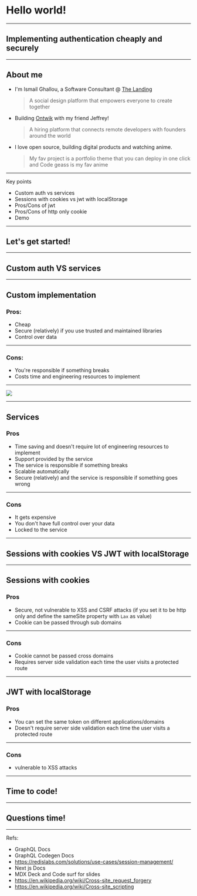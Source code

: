 
<Head>
	<title>How to implement authentication cheaply and securely</title>
	<meta name="twitter:card" content="summary_large_image" />
	<meta name="twitter:site" content="@smakosh" />
	<meta
		name="twitter:title"
		content="How to implement authentication cheaply and securely"
	/>
	<meta
		name="twitter:description"
		content="How to implement authentication cheaply and securely"
	/>
	<meta
		name="twitter:image"
		content="https://2021.custom-auth.talks.smakosh.com/images/card.png"
	/>
</Head>

# Hello world!

---

## Implementing authentication cheaply and securely

---

## About me

- I'm Ismail Ghallou, a Software Consultant @ [The Landing](https://thelanding.app?utm_source=smakosh_talk)
  > A social design platform that empowers everyone to create together
- Building [Ontwik](https://ontwik-dev.com?utm_source=smakosh_talk) with my friend Jeffrey!
  > A hiring platform that connects remote developers with founders around the world
- I love open source, building digital products and watching anime.
  > My fav project is a portfolio theme that you can deploy in one click and Code geass is my fav anime

---

Key points

<Steps>

- Custom auth vs services
- Sessions with cookies vs jwt with localStorage
- Pros/Cons of jwt
- Pros/Cons of http only cookie
- Demo

</Steps>

---

## Let's get started!

---

## Custom auth VS services

---

## Custom implementation

### Pros:

- Cheap
- Secure (relatively) if you use trusted and maintained libraries
- Control over data

---

### Cons:

- You're responsible if something breaks
- Costs time and engineering resources to implement

---


<div style={{ width: 900, height: 900 }}>
	<img src={services} />
</div>

---

## Services

### Pros

- Time saving and doesn't require lot of engineering resources to implement
- Support provided by the service
- The service is responsible if something breaks
- Scalable automatically
- Secure (relatively) and the service is responsible if something goes wrong

---

### Cons

- It gets expensive
- You don't have full control over your data
- Locked to the service

---

## Sessions with cookies VS JWT with localStorage

---

## Sessions with cookies

### Pros

- Secure, not vulnerable to XSS and CSRF attacks (if you set it to be http only and define the sameSite property with `Lax` as value)
- Cookie can be passed through sub domains

---

### Cons

- Cookie cannot be passed cross domains
- Requires server side validation each time the user visits a protected route

---

## JWT with localStorage

### Pros

- You can set the same token on different applications/domains
- Doesn't require server side validation each time the user visits a protected route

---

### Cons

- vulnerable to XSS attacks

---

## Time to code!

---

## Questions time!

---

Refs:

- GraphQL Docs
- GraphQL Codegen Docs
- https://redislabs.com/solutions/use-cases/session-management/
- Next js Docs
- MDX Deck and Code surf for slides
- https://en.wikipedia.org/wiki/Cross-site_request_forgery
- https://en.wikipedia.org/wiki/Cross-site_scripting
